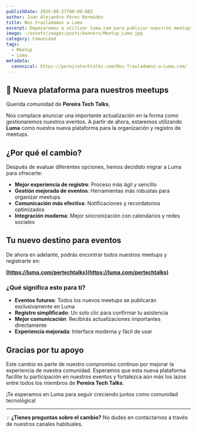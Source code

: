 ```yaml
---
publishDate: 2025-09-27T00:00:00Z
author: Juan Alejandro Pérez Bermúdez
title: Nos trasladamos a Luma
excerpt: Empezaremos a utilizar luma.com para publicar nuestros meetups
image: ~/assets/images/posts/banners/Meetup_Luma.jpg
category: Comunidad
tags:
  - Meetup
  - Luma
metadata:
  canonical: https://pereiratechtalks.com/Nos-Trasladamos-a-Luma.com/
---
```


## 🚀 Nueva plataforma para nuestros meetups

Querida comunidad de **Pereira Tech Talks**,

Nos complace anunciar una importante actualización en la forma como gestionaremos nuestros eventos. A partir de ahora, estaremos utilizando **Luma** como nuestra nueva plataforma para la organización y registro de meetups.

## ¿Por qué el cambio?

Después de evaluar diferentes opciones, hemos decidido migrar a Luma para ofrecerte:

- **Mejor experiencia de registro**: Proceso más ágil y sencillo
- **Gestión mejorada de eventos**: Herramientas más robustas para organizar meetups
- **Comunicación más efectiva**: Notificaciones y recordatorios optimizados
- **Integración moderna**: Mejor sincronización con calendarios y redes sociales

## Tu nuevo destino para eventos

De ahora en adelante, podrás encontrar todos nuestros meetups y registrarte en:

**[https://luma.com/pertechtalks](https://luma.com/pertechtalks)**

### ¿Qué significa esto para ti?

- **Eventos futuros**: Todos los nuevos meetups se publicarán exclusivamente en Luma
- **Registro simplificado**: Un solo clic para confirmar tu asistencia
- **Mejor comunicación**: Recibirás actualizaciones importantes directamente
- **Experiencia mejorada**: Interface moderna y fácil de usar

## Gracias por tu apoyo

Este cambio es parte de nuestro compromiso continuo por mejorar la experiencia de nuestra comunidad. Esperamos que esta nueva plataforma facilite tu participación en nuestros eventos y fortalezca aún más los lazos entre todos los miembros de **Pereira Tech Talks**.

¡Te esperamos en Luma para seguir creciendo juntos como comunidad tecnológica!

---

💡 **¿Tienes preguntas sobre el cambio?** No dudes en contactarnos a través de nuestros canales habituales.
